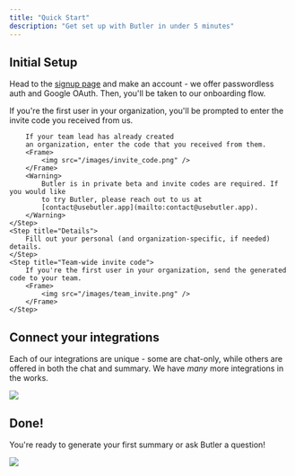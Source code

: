 ```yaml
---
title: "Quick Start"
description: "Get set up with Butler in under 5 minutes"
---
```


## Initial Setup

Head to the [signup page](https://usebutler.app/signup) and make an account -
we offer passwordless auth and Google OAuth. Then, you'll be taken to our onboarding flow.

<Steps>
	<Step title="Invite code">
		If you're the first user in your organization, you'll be prompted to enter
		the invite code you received from us. 
		
		If your team lead has already created
		an organization, enter the code that you received from them.
		<Frame>
			<img src="/images/invite_code.png" />
		</Frame>
		<Warning>
			Butler is in private beta and invite codes are required. If you would like
			to try Butler, please reach out to us at
			[contact@usebutler.app](mailto:contact@usebutler.app).
		</Warning>
	</Step>
	<Step title="Details">
		Fill out your personal (and organization-specific, if needed) details.
	</Step>
	<Step title="Team-wide invite code">
    	If you're the first user in your organization, send the generated code to your team.
		<Frame>
			<img src="/images/team_invite.png" />
		</Frame>
    </Step>

</Steps>

## Connect your integrations

Each of our integrations are unique - some are chat-only, while others are
offered in both the chat and summary. We have _many_ more integrations in the works.

<Frame>
	<img src="/images/integrations.png" />
</Frame>

## Done!

You're ready to generate your first summary or ask Butler a question!

<Frame>
	<img src="/images/butler.png" />
</Frame>
